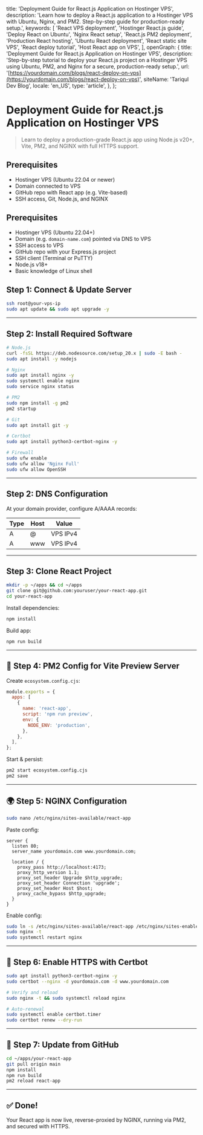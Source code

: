   title: 'Deployment Guide for React.js Application on Hostinger VPS',
  description: 'Learn how to deploy a React.js application to a Hostinger VPS with Ubuntu, Nginx, and PM2. Step-by-step guide for production-ready setup.',
  keywords: [
    'React VPS deployment',
    'Hostinger React.js guide',
    'Deploy React on Ubuntu',
    'Nginx React setup',
    'React.js PM2 deployment',
    'Production React hosting',
    'Ubuntu React deployment',
    'React static site VPS',
    'React deploy tutorial',
    'Host React app on VPS',
  ],
  openGraph: {
    title: 'Deployment Guide for React.js Application on Hostinger VPS',
    description: 'Step-by-step tutorial to deploy your React.js project on a Hostinger VPS using Ubuntu, PM2, and Nginx for a secure, production-ready setup.',
    url: '[https://yourdomain.com/blogs/react-deploy-on-vps](https://yourdomain.com/blogs/react-deploy-on-vps)',
    siteName: 'Tariqul Dev Blog',
    locale: 'en_US',
    type: 'article',
  },
};

# Deployment Guide for React.js Application on Hostinger VPS

> Learn to deploy a production-grade React.js app using Node.js v20+, Vite, PM2, and NGINX with full HTTPS support.

## Prerequisites

- Hostinger VPS (Ubuntu 22.04 or newer)
- Domain connected to VPS
- GitHub repo with React app (e.g. Vite-based)
- SSH access, Git, Node.js, and NGINX

## Prerequisites

- Hostinger VPS (Ubuntu 22.04+)
- Domain (e.g. `domain-name.com`) pointed via DNS to VPS
- SSH access to VPS
- GitHub repo with your Express.js project
- SSH client (Terminal or PuTTY)
- Node.js v18+
- Basic knowledge of Linux shell

## Step 1: Connect & Update Server

```bash
ssh root@your-vps-ip
sudo apt update && sudo apt upgrade -y
```

---

## Step 2: Install Required Software

```bash
# Node.js
curl -fsSL https://deb.nodesource.com/setup_20.x | sudo -E bash -
sudo apt install -y nodejs

# Nginx
sudo apt install nginx -y
sudo systemctl enable nginx
sudo service nginx status

# PM2
sudo npm install -g pm2
pm2 startup

# Git
sudo apt install git -y

# Certbot
sudo apt install python3-certbot-nginx -y

# Firewall
sudo ufw enable
sudo ufw allow 'Nginx Full'
sudo ufw allow OpenSSH
```

---

## Step 2: DNS Configuration

At your domain provider, configure A/AAAA records:

| Type | Host | Value    |
| ---- | ---- | -------- |
| A    | @    | VPS IPv4 |
| A    | www  | VPS IPv4 |

---

## Step 3: Clone React Project

```bash
mkdir -p ~/apps && cd ~/apps
git clone git@github.com:youruser/your-react-app.git
cd your-react-app
```

Install dependencies:

```bash
npm install
```

Build app:

```bash
npm run build
```

---

## 🔧 Step 4: PM2 Config for Vite Preview Server

Create `ecosystem.config.cjs`:

```js
module.exports = {
  apps: [
    {
      name: 'react-app',
      script: 'npm run preview',
      env: {
        NODE_ENV: 'production',
      },
    },
  ],
};
```

Start & persist:

```bash
pm2 start ecosystem.config.cjs
pm2 save
```

---

## 🌍 Step 5: NGINX Configuration

```bash
sudo nano /etc/nginx/sites-available/react-app
```

Paste config:

```nginx
server {
  listen 80;
  server_name yourdomain.com www.yourdomain.com;

  location / {
    proxy_pass http://localhost:4173;
    proxy_http_version 1.1;
    proxy_set_header Upgrade $http_upgrade;
    proxy_set_header Connection 'upgrade';
    proxy_set_header Host $host;
    proxy_cache_bypass $http_upgrade;
  }
}
```

Enable config:

```bash
sudo ln -s /etc/nginx/sites-available/react-app /etc/nginx/sites-enabled/
sudo nginx -t
sudo systemctl restart nginx
```

---

## 🔐 Step 6: Enable HTTPS with Certbot

```bash
sudo apt install python3-certbot-nginx -y
sudo certbot --nginx -d yourdomain.com -d www.yourdomain.com

# Verify and reload
sudo nginx -t && sudo systemctl reload nginx

# Auto-renewal
sudo systemctl enable certbot.timer
sudo certbot renew --dry-run
```

---

## 🔁 Step 7: Update from GitHub

```bash
cd ~/apps/your-react-app
git pull origin main
npm install
npm run build
pm2 reload react-app
```

---

## ✅ Done!

Your React app is now live, reverse-proxied by NGINX, running via PM2, and secured with HTTPS.

